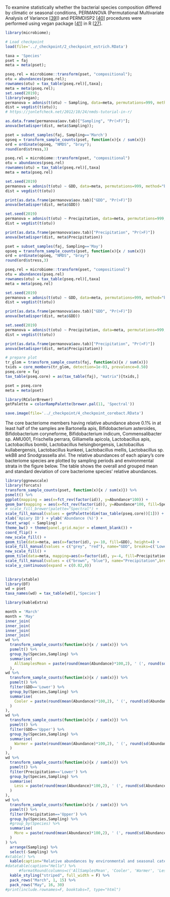 To examine statistically whether the bacterial species composition differed by climatic or seasonal conditions, PERMANOVA (Permutational Multivariate Analysis of Variance [[39](https://journals.plos.org/plosone/article?id=10.1371/journal.pone.0273844#pone.0273844.ref039)]) and PERMDISP2 [[40](https://journals.plos.org/plosone/article?id=10.1371/journal.pone.0273844#pone.0273844.ref040)] procedures were performed using vegan package [[41](https://journals.plos.org/plosone/article?id=10.1371/journal.pone.0273844#pone.0273844.ref041)] in R [[27](https://journals.plos.org/plosone/article?id=10.1371/journal.pone.0273844#pone.0273844.ref027)].

```r
library(microbiome);

# Load checkpoint
load(file='../_checkpoint/2_checkpoint_estrich.RData')

taxa = 'Species'
pset = faj
meta = meta(pset);

pseq.rel = microbiome::transform(pset, "compositional");
otu = abundances(pseq.rel);
rownames(otu) = tax_table(pseq.rel)[,taxa];
meta = meta(pseq.rel);
set.seed(2019);
library(vegan);
permanova = adonis(t(otu) ~ Sampling, data=meta, permutations=999, method="bray");
dist = vegdist(t(otu));
# https://jonlefcheck.net/2012/10/24/nmds-tutorial-in-r/

as.data.frame(permanova$aov.tab)["Sampling", "Pr(>F)"];
anova(betadisper(dist, meta$Sampling));
```

```r
pset = subset_samples(faj, Sampling=='March')
opseq = transform_sample_counts(pset, function(x){x / sum(x)})
ord = ordinate(opseq, "NMDS", "bray");
round(ord$stress,3)

pseq.rel = microbiome::transform(pset, "compositional")
otu = abundances(pseq.rel)
rownames(otu) = tax_table(pseq.rel)[,taxa]
meta = meta(pseq.rel)

set.seed(2019)
permanova = adonis(t(otu) ~ GDD, data=meta, permutations=999, method="bray")
dist = vegdist(t(otu))

print(as.data.frame(permanova$aov.tab)["GDD", "Pr(>F)"])
anova(betadisper(dist, meta$GDD))
```


```r
set.seed(2019)
permanova = adonis(t(otu) ~ Precipitation, data=meta, permutations=999, method="bray")
dist = vegdist(t(otu))

print(as.data.frame(permanova$aov.tab)["Precipitation", "Pr(>F)"])
anova(betadisper(dist, meta$Precipitation))
```


```r
pset = subset_samples(faj, Sampling=='May')
opseq = transform_sample_counts(pset, function(x){x / sum(x)})
ord = ordinate(opseq, "NMDS", "bray")
round(ord$stress,3)

pseq.rel = microbiome::transform(pset, "compositional")
otu = abundances(pseq.rel)
rownames(otu) = tax_table(pseq.rel)[,taxa]
meta = meta(pseq.rel)

set.seed(2019)
permanova = adonis(t(otu) ~ GDD, data=meta, permutations=999, method="bray")
dist = vegdist(t(otu))

print(as.data.frame(permanova$aov.tab)["GDD", "Pr(>F)"])
anova(betadisper(dist, meta$GDD))
```


```r
set.seed(2019)
permanova = adonis(t(otu) ~ Precipitation, data=meta, permutations=999, method="bray")
dist = vegdist(t(otu))

print(as.data.frame(permanova$aov.tab)["Precipitation", "Pr(>F)"])
anova(betadisper(dist, meta$Precipitation))
```

```r
# prepare plot
tr_glom = transform_sample_counts(faj, function(x){x / sum(x)})
txids = core_members(tr_glom, detection=1e-03, prevalence=0.50)
pseq.core = faj
tax_table(pseq.core) = as(tax_table(faj), "matrix")[txids,]

pset = pseq.core
meta = meta(pset)

library(RColorBrewer)
getPalette = colorRampPalette(brewer.pal(11, 'Spectral'))

save.image(file='../_checkpoint/4_checkpoint_corebact.RData')
```

The core bacteriome members having relative abundance above 0.1% in at least half of the samples are Bartonella apis, Bifidobacterium asteroides, Bifidobacterium coryneforme, Bifidobacterium indicum, Commensalibacter sp. AMU001, Frischella perrara, Gilliamella apicola, Lactobacillus apis, Lactobacillus bombi, Lactobacillus helsingborgensis, Lactobacillus kullabergensis, Lactobacillus kunkeei, Lactobacillus mellis, Lactobacillus sp. wkB8 and Snodgrassella alvi. The relative abundances of each apiary’s core bacteriome species are plotted by sampling periods and environmental strata in the figure below. The table shows the overall and grouped mean and standard deviation of core bacteriome species’ relative abundances.

```r

library(ggnewscale)
library(forcats)
transform_sample_counts(pset, function(x){x / sum(x)}) %>%
psmelt() %>% 
ggplot(mapping = aes(x=fct_rev(factor(id)), y=Abundance*100)) + 
geom_bar(mapping = aes(x=fct_rev(factor(id)), y=Abundance*100, fill=Species), stat='identity') + 
# scale_fill_brewer(palette="Spectral") +
scale_fill_manual(values = getPalette(dim(tax_table(pseq.core))[1])) +
xlab('Apiary ID') + ylab('Abundance (%)') + 
facet_wrap( ~ Sampling) + 
theme_bw() + theme(panel.grid.major = element_blank()) + 
coord_flip() + 
new_scale_fill() + 
geom_tile(data=meta, aes(x=factor(id), y=-10, fill=GDD), height=4) + 
scale_fill_manual(values = c("grey", "red"), name="GDD", breaks=c('Lower', 'Upper'), labels=c('Cooler', 'Warmer')) +
new_scale_fill() + 
geom_tile(data=meta, mapping=aes(x=factor(id), y=-4, fill=Precipitation), height=4) + 
scale_fill_manual(values = c("brown", "blue"), name="Precipitation",breaks=c('Lower', 'Upper'), labels=c('Less', 'More')) +
scale_y_continuous(expand = c(0.02,0)) 
  
```

```r
library(xtable)
library(DT)
wd = pset
taxa_names(wd) = tax_table(wd)[,'Species']
```

```r
library(kableExtra)
```

```r

month = 'March'
month = 'May'
inner_join(
inner_join(
inner_join(
inner_join(
wd %>% 
  transform_sample_counts(function(x){x / sum(x)}) %>%
  psmelt() %>% 
  group_by(Species,Sampling) %>% 
  summarise(
    AllSamplesMean = paste(round(mean(Abundance)*100,2), ' (', round(sd(Abundance)*100,2), ')', sep='')
  ), 
wd %>% 
  transform_sample_counts(function(x){x / sum(x)}) %>%
  psmelt() %>% 
  filter(GDD=='Lower') %>% 
  group_by(Species,Sampling) %>% 
  summarise(
    Cooler = paste(round(mean(Abundance)*100,2), ' (', round(sd(Abundance)*100,2), ')', sep='')
  )
),
wd %>% 
  transform_sample_counts(function(x){x / sum(x)}) %>%
  psmelt() %>% 
  filter(GDD=='Upper') %>% 
  group_by(Species,Sampling) %>% 
  summarise(
    Warmer = paste(round(mean(Abundance)*100,2), ' (', round(sd(Abundance)*100,2), ')', sep='')
  )
),
wd %>% 
  transform_sample_counts(function(x){x / sum(x)}) %>%
  psmelt() %>% 
  filter(Precipitation=='Lower') %>% 
  group_by(Species,Sampling) %>% 
  summarise(
    Less = paste(round(mean(Abundance)*100,2), ' (', round(sd(Abundance)*100,2), ')', sep='')
  )
),
wd %>% 
  transform_sample_counts(function(x){x / sum(x)}) %>%
  psmelt() %>% 
  filter(Precipitation=='Upper') %>% 
  group_by(Species,Sampling) %>%
  #group_by(Species) %>% 
  summarise(
    More = paste(round(mean(Abundance)*100,2), ' (', round(sd(Abundance)*100,2), ')', sep='')
  )
) %>%
  arrange(Sampling) %>%
  select(-Sampling) %>%
#xtable() %>%
  kable(caption="Relative abundances by environmental and seasonal categories.<br>https://doi.org/10.1371/journal.pone.0273844.t001") %>%
#datatable(caption="Hello") %>%
      #formatRound(columns=c('AllSamplesMean', 'Cooler', 'Warmer', 'Less', 'More'), digits=4) %>%
  kable_styling("striped", full_width = F) %>%
  pack_rows("March", 1, 15) %>%
  pack_rows("May", 16, 30)
#print(include.rownames=F, booktabs=T, type="html")
```

